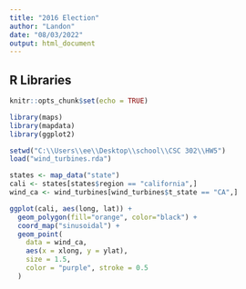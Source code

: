 ---
title: "2016 Election"
author: "Landon"
date: "08/03/2022"
output: html_document
---

## R Libraries

```{r setup, include=FALSE}
knitr::opts_chunk$set(echo = TRUE)
```

```{r libraries, cache = TRUE, eval=TRUE}
library(maps)
library(mapdata)
library(ggplot2)
```

``` {r prep}
setwd("C:\\Users\\ee\\Desktop\\school\\CSC 302\\HW5")
load("wind_turbines.rda")

states <- map_data("state")
cali <- states[states$region == "california",]
wind_ca <- wind_turbines[wind_turbines$t_state == "CA",]
```

```{r statemapWCalifornia, echo=TRUE, eval=TRUE}

ggplot(cali, aes(long, lat)) +
  geom_polygon(fill="orange", color="black") +
  coord_map("sinusoidal") +
  geom_point(
    data = wind_ca,
    aes(x = xlong, y = ylat),
    size = 1.5,
    color = "purple", stroke = 0.5
  )

```